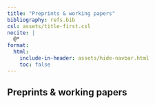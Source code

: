 ```yaml
---
title: "Preprints & working papers"
bibliography: refs.bib
csl: assets/title-first.csl
nocite: |
  @*
format:
  html:
    include-in-header: assets/hide-navbar.html
    toc: false
---
```


## Preprints & working papers
::: {#refs}
:::
